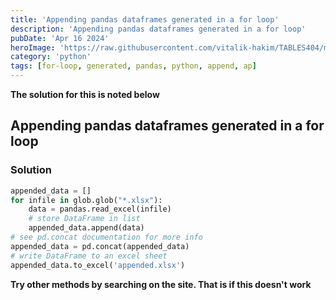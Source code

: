 ```yaml
---
title: 'Appending pandas dataframes generated in a for loop'
description: 'Appending pandas dataframes generated in a for loop'
pubDate: 'Apr 16 2024'
heroImage: 'https://raw.githubusercontent.com/vitalik-hakim/TABLES404/main/error_b/python.jpg'
category: 'python'
tags: [for-loop, generated, pandas, python, append, ap]
---
```


**The solution for this is noted below**

## Appending pandas dataframes generated in a for loop

### Solution

```python
appended_data = []
for infile in glob.glob("*.xlsx"):
    data = pandas.read_excel(infile)
    # store DataFrame in list
    appended_data.append(data)
# see pd.concat documentation for more info
appended_data = pd.concat(appended_data)
# write DataFrame to an excel sheet
appended_data.to_excel('appended.xlsx')
```

**Try other methods by searching on the site. That is if this doesn't work**
